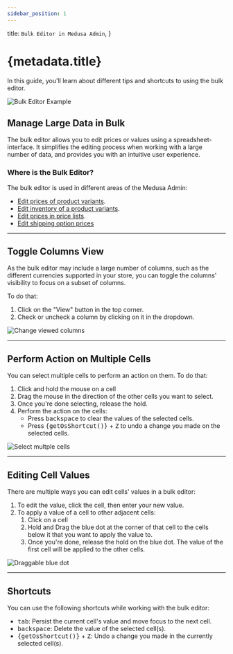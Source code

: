 ```yaml
---
sidebar_position: 1
---
```



  title: `Bulk Editor in Medusa Admin`,
}

# {metadata.title}

In this guide, you'll learn about different tips and shortcuts to using the bulk editor.

![Bulk Editor Example](https://res.cloudinary.com/dza7lstvk/image/upload/v1739535694/User%20Guide/Screenshot_2025-02-14_at_2.20.10_PM_wjsfcg.png)

## Manage Large Data in Bulk

The bulk editor allows you to edit prices or values using a spreadsheet-interface. It simplifies the editing process when working with a large number of data, and provides you with an intuitive user experience.

### Where is the Bulk Editor?

The bulk editor is used in different areas of the Medusa Admin:

- [Edit prices of product variants](../../products/variants/page.mdx#edit-product-variant-prices).
- [Edit inventory of a product variants](../../products/variants/page.mdx#manage-product-variant-inventory).
- [Edit prices in price lists](../../price-lists/manage/page.mdx#edit-prices-in-price-list).
- [Edit shipping option prices](../../settings/locations-and-shipping/locations/page.mdx#edit-shipping-option-prices)

---

## Toggle Columns View

As the bulk editor may include a large number of columns, such as the different currencies supported in your store, you can toggle the columns' visibility to focus on a subset of columns.

To do that:

1. Click on the "View" button in the top corner.
2. Check or uncheck a column by clicking on it in the dropdown.

![Change viewed columns](https://res.cloudinary.com/dza7lstvk/image/upload/v1739536402/User%20Guide/Screenshot_2025-02-14_at_2.32.59_PM_a6sf4t.png)

---

## Perform Action on Multiple Cells

You can select multiple cells to perform an action on them. To do that:

1. Click and hold the mouse on a cell
2. Drag the mouse in the direction of the other cells you want to select.
3. Once you're done selecting, release the hold.
4. Perform the action on the cells:
    - Press <Kbd>backspace</Kbd> to clear the values of the selected cells.
    - Press <Kbd>{getOsShortcut()}</Kbd> + <Kbd>Z</Kbd> to undo a change you made on the selected cells.

![Select multple cells](https://res.cloudinary.com/dza7lstvk/image/upload/v1739536835/User%20Guide/Screenshot_2025-02-14_at_2.40.17_PM_bcygtk.png)

---

## Editing Cell Values

There are multiple ways you can edit cells' values in a bulk editor:

1. To edit the value, click the cell, then enter your new value.
3. To apply a value of a cell to other adjacent cells:
    1. Click on a cell
    2. Hold and Drag the blue dot at the corner of that cell to the cells below it that you want to apply the value to.
    3. Once you're done, release the hold on the blue dot. The value of the first cell will be applied to the other cells.

![Draggable blue dot](https://res.cloudinary.com/dza7lstvk/image/upload/v1739537029/User%20Guide/Screenshot_2025-02-14_at_2.43.22_PM_bcefnr.png)

---

## Shortcuts

You can use the following shortcuts while working with the bulk editor:

- <Kbd>tab</Kbd>: Persist the current cell's value and move focus to the next cell.
- <Kbd>backspace</Kbd>: Delete the value of the selected cell(s).
- <Kbd>{getOsShortcut()}</Kbd> + <Kbd>Z</Kbd>: Undo a change you made in the currently selected cell(s).
